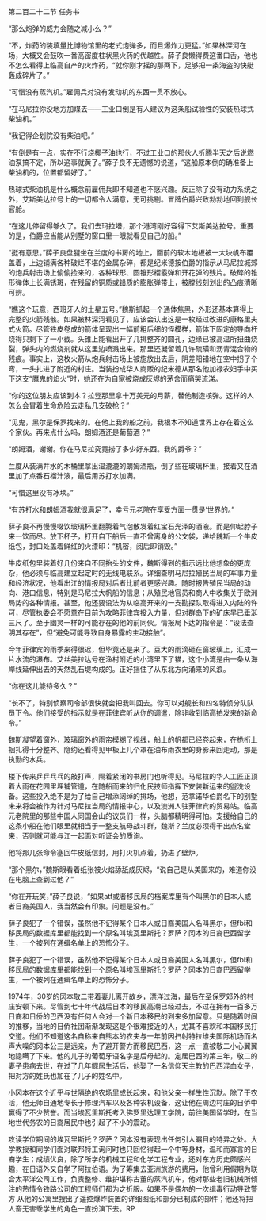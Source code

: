 

第二百二十二节 任务书

“那么炮弹的威力会随之减小么？”

“不，炸药的装填量比博物馆里的老式炮弹多，而且爆炸力更猛。”如果林深河在场，大概又会鼓吹一番高密度柱状黑火药的优越性。薛子良懒得费这番口舌，他也不怎么看得上临高自产的火炸药，“就你刚才摇的那两下，足够把一条海盗的快艇轰成碎片了。”

“可惜没有蒸汽机。”雇佣兵对没有发动机的东西一贯不放心。

“在马尼拉你没地方加煤去――工业口倒是有人建议为这条船试验性的安装热球式柴油机。”

“我记得企划院没有柴油吧。”

“有倒是有一点，实在不行烧椰子油也行，不过工业口的那伙人折腾半天之后说燃油泵搞不定，所以这事就黄了。”薛子良不无遗憾的说道，“这船原本倒的确准备上柴油机的，位置都留好了。”

热球式柴油机是什么概念前雇佣兵即不知道也不感兴趣。反正除了没有动力系统之外，艾斯美达拉号上的一切都令人满意，无可挑剔。冒牌伯爵兴致勃勃地回到舰长官舱。

“在这儿停留得够久了。我们去玛拉塔，那个港湾刚好容得下艾斯美达拉号。重要的是，伯爵应当能从别墅的窗口里一眼就看见自己的船。”

“挺有意思。”薛子良盘腿坐在兰度的书房的地上，面前的软木地板被一大块帆布覆盖着，上边铺满各种破烂不堪的金属杂碎，都是纪米德按伯爵的指示从马尼拉城郊的炮兵射击场上偷偷捡来的，各种球形、圆锥形榴霰弹和开花弹的残片。破碎的锥形弹体上长满锈斑，在残留的铜质或铅质的膨胀弹带上，被膛线刻划出的凸痕清晰可辨。

“瞧这个玩意，西班牙人的土星五号。”魏斯抓起一个通体焦黑，外形还基本算得上完整的火箭残骸。如果被林深河看见了，应该会认出这是一枚经过改进的康格里夫式火箭。尽管铁皮卷成的箭体呈现出一幅前粗后细的怪模样，箭体下固定的导向杆烧得只剩下了一小截。头锥上能看出开了几排整齐的圆孔，边缘已被高温所扭曲烧裂，弹头内的燃烧剂就从这里边喷溅出来。那里还凝留着几许硫磺和沥青混合物的残痕。事实上，这枚火箭从炮兵射击场上被施放出去后，阴差阳错地在空中拐了个弯，一头扎进了附近的村庄。当装扮成华人商贩的纪米德从那名他加禄农妇手中买下这支“魔鬼的焰火”时，她还在为自家被烧成灰烬的茅舍而痛哭流涕。

“你的这位朋友应该到本？拉登那里拿十万美元的月薪，替他制造核弹。这样的人怎么会冒着生命危险去走私几支破枪？”

“见鬼，黑尔是保罗找来的。在他上我的船之前，我根本不知道世界上存在着这么个家伙。再来点什么吗，朗姆酒还是葡萄酒？”

“朗姆酒，谢谢。你在马尼拉究竟捞了多少好东西。我的爵爷？”

兰度从装满井水的木桶里拿出湿漉漉的朗姆酒瓶，倒了些在玻璃杯里，接着又在酒里加了点番石榴汁液，最后用苏打水加满。

“可惜这里没有冰块。”

“有苏打水和朗姆酒我就很满足了，幸亏元老院在享受方面一贯是‘世界的。”

薛子良不再慢慢啜饮玻璃杯里翻腾着气泡散发着红宝石光泽的酒液。而是仰起脖子来一饮而尽。放下杯子，打开自下船后一直不曾离身的公文袋，递给魏斯一个牛皮纸包，封口处盖着鲜红的火漆印：“机密，阅后即销毁。”

牛皮纸包里装着好几份来自不同抬头的文件，魏斯得到的指示远比他想象的更庞杂，他必须与临高建立起定时的无线电联系。详细查明马尼拉殖民当局的军事力量和经济状况，他看出江的情报局对后者比前者更感兴趣。随时报告殖民当局的动向、港口信息，特别是马尼拉大帆船的信息；从殖民地官员和商人中收集关于欧洲局势的各种情报。甚至，他还要设法为从临高开来的一支勘探队取得进入内陆的许可，尽管执委会不愿意在目前为攻略菲律宾投入力量，但对群岛下的矿床早已垂涎三尺了。至于幽灵一样的可能存在的他的前同伙。情报局下达的指令是：“设法查明其存在”，但“避免可能导致自身暴露的主动接触”。

今年菲律宾的雨季来得很迟，但毕竟还是来了。豆大的雨滴砸在窗玻璃上，汇成一片水流的瀑布。艾丝美拉达号在渔村附近的小湾里下了锚，这个小湾是由一条从海岸线延伸出去的天然乱石堤构成的。正好挡住了从东北方向涌来的风浪。

“你在这儿能待多久？”

“长不了，特别侦察司令部很快就会把我叫回去。你可以对舰长和四名特侦分队队员下令。他们接受的指示就是在菲律宾听从你的调遣，除非收到临高拍发来的新命令。”

魏斯凝望着窗外，玻璃窗外的雨帘模糊了视线，船上的帆都已经卷起来，在桅桁上捆扎得十分整齐。隐约还看得见甲板上几个罩在油布雨衣里的身影来回走动，那是执勤的水兵。

楼下传来乒乒乓乓的敲打声，隔着紧闭的书房门也听得见。马尼拉的华人工匠正顶着大雨在花园里埋铺管道，在随船而来的归化民技师指挥下安装新运来的盥洗设备。这些投入绝不是为了给自己增添阔绰的排场，他想，范拿诺华伯爵名下的别墅未来将会被作为针对马尼拉当局的情报中心，以及澳洲人驻菲律宾的贸易站。临高元老院里的那些中国人同国会山的议员们一样，头脑都精明得可怕。支援给自己的这条小船在他们眼里就相当于一整支航母战斗群，魏斯？兰度必须得干出点名堂来，否则就可能与江一起面对听证会的质询。

他将那几张命令塞回牛皮纸信封，用打火机点着，扔进了壁炉。

“那个黑尔，”魏斯眼看着纸张被火焰舔舐成灰烬，“说自己是从美国来的，难道你没在电脑上查到过他？”

“你在开玩笑，”薛子良说，“如果atf或者移民局的档案库里有个叫黑尔的日本人或者日裔美国人，我当然会有印象。问题是没有。”

薛子良犯了一个错误，虽然他不记得某个日本人或日裔美国人名叫黑尔，但fbi和移民局的数据库里都能找到一个原名叫埃瓦里斯托？罗萨？冈本的日裔巴西留学生，一个被列在通缉名单上的恐怖分子。

薛子良犯了一个错误，虽然他不记得某个日本人或日裔美国人名叫黑尔，但fbi和移民局的数据库里都能找到一个原名叫埃瓦里斯托？罗萨？冈本的日裔巴西留学生，一个被列在通缉名单上的恐怖分子。

1974年，30岁的冈本敬二带着妻儿离开故乡，漂洋过海，最后在圣保罗郊外的村庄安顿下来。尽管到七十年代战后日本的移民高潮已经过去，不过在拥有一百多万日裔和日侨的巴西没有任何人会对一个新日本移民的到来多加留意。只是随着时间的推移，当地的日侨社团渐渐发现这是个很难接近的人，尤其不喜欢和本国移民打交道。他们不知道这名自称来自熊本的农夫与一年前因扫射特拉维夫国际机场而名声大噪的冈本公三是远亲，为了避开警方而移民巴西，这一点一直被敬二小心翼翼地隐瞒了下来。他的儿子的葡萄牙语名字是后母起的。定居巴西的第三年，敬二的妻子患病去世，在过了几年鳏居生活后，他娶了一名信仰天主教的巴西混血女子，把对方的姓氏也加在了儿子的姓名中。

小冈本在这个近乎与世隔绝的农场里成长起来，和他父亲一样生性沉默。除了干农活，他无师自通地专长于修理汽车以及各种农机设备，这让他在周边村庄的日侨中 赢得了不少赞誉。而当埃瓦里斯托考入佛罗里达理工学院，前往美国留学时，在当地世代务农的日裔居民中也引起了不小的震动。

攻读学位期间的埃瓦里斯托？罗萨？冈本没有表现出任何引人瞩目的特异之处。大学教授和同学们面对联邦特工询问时也只回忆得起一个中等身材，温和而寡言的日裔学生；成绩优良，除了所学的机械工程和化学工程专业，还对东方历史颇感兴趣，在日语外又自学了阿拉伯语。为了筹集去亚洲旅游的费用，他曾利用假期为联合太平洋公司工作，负责整修、维护堪称古董的蒸汽机车，他对那些老旧机械所倾注的热情令铁路公司的工程师们都为之折服。如果不是偶尔的一次缉毒行动导致警方 从他的公寓里搜出了遥控爆炸装置的详细图纸和部分已制成的部件；他还将把人畜无害乖学生的角色一直扮演下去。RP

